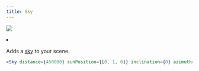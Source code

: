 ```yaml
---
title: Sky
---
```


[![](https://img.shields.io/badge/-storybook-%23ff69b4)](https://drei.pmnd.rs/?path=/story/staging-sky--sky-st)

<Grid cols={4}>
  <li>
    <Codesandbox id="vkgi6" />
  </li>
</Grid>

Adds a [sky](https://threejs.org/examples/#webgl_shaders_sky) to your scene.

```jsx
<Sky distance={450000} sunPosition={[0, 1, 0]} inclination={0} azimuth={0.25} {...props} />
```
